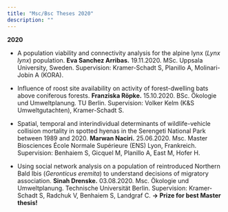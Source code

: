 ```yaml
---
title: "Msc/Bsc Theses 2020"
description: ""
---
```


**2020**

* A population viability and connectivity analysis for the alpine lynx (*Lynx lynx*) population. **Eva Sanchez Arribas.** <span class='desaturated'>19.11.2020. MSc. Uppsala University, Sweden. Supervision: Kramer-Schadt S, Planillo A, Molinari-Jobin A (KORA).</span>

* Influence of roost site availability on activity of forest-dwelling bats above coniferous forests. **Franziska Röpke.** <span class='desaturated'>15.10.2020. BSc. Ökologie und Umweltplanung. TU Berlin. Supervision: Volker Kelm (K&S Umweltgutachten), Kramer-Schadt S.</span>

* Spatial, temporal and interindividual determinants of wildlife-vehicle collision mortality in spotted hyenas in the Serengeti National Park between 1989 and 2020. **Marwan Naciri.** <span class='desaturated'>25.06.2020. Msc. Master Biosciences École Normale Supérieure (ENS) Lyon, Frankreich. Supervision: Benhaiem S, Gicquel M, Planillo A, East M, Hofer H.</span>

* Using social network analysis on a population of reintroduced Northern Bald Ibis (*Geronticus eremita*) to understand decisions of migratory association. **Sinah Drenske.** <span class='desaturated'>03.08.2020. Msc. Ökologie und Umweltplanung. Technische Universität Berlin. Supervision: Kramer-Schadt S, Radchuk V, Benhaiem S, Landgraf C.</span> **&rarr; Prize for best Master thesis!**

